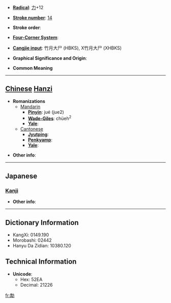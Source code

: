 * '''[[Wiktionary:Chinese radical index| Radical]]''': [[Wiktionary:Chinese radical index 力|力]]+12

* '''[[Wiktionary:Chinese total strokes index|Stroke number]]''': [[Wiktionary:Chinese total strokes index 14|14]]

* '''Stroke order''': 

* '''[[Wiktionary:Chinese four corner index|Four-Corner System]]''': 

* '''[[Wiktionary:Chinese Cangjie index|Cangjie input]]''': 竹月大尸 (HBKS), X竹月大尸 (XHBKS)

* '''Graphical Significance and Origin''': 

* '''Common Meaning'''

----

== [[Chinese]] [[Hanzi]] ==

* '''Romanizations'''
** [[Mandarin]]
*** '''[[Pinyin]]''': jué (jue2)
*** '''[[Wade-Giles]]''': chüeh<sup>2</sup>
*** '''[[Yale]]''': 
**[[Cantonese]]
***'''[[Jyutping]]''':
***'''[[Penkyamp]]''': 
***'''[[Yale]]''': 

* '''Other info''': 

----

==Japanese==
===[[Kanji]]===
{{kanji|on readings=[[きゃく]] (kyaku), [[がく]] (gaku)|kun readings=[[すすむ]] (susumu)}}

* '''Other info''':  

----

== Dictionary Information ==

* KangXi: 0149.190
* Morobashi: 02442
* Hanyu Da Zidian: 10380.120

== Technical Information ==

* '''Unicode''':
** Hex: 52EA
** Decimal: 21226

[[fr:勪]]